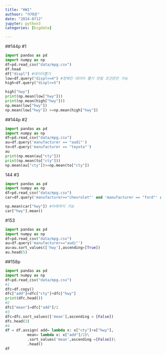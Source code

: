```yaml
---
title: "HW1"
authoor: "이재준"
date: "2024-0712"
jupyter: python3
categories: [bigdata]

---
```

##144p #1
```python
import pandas as pd
import numpy as np    
df=pd.read_csv("data/mpg.csv")
df.head
df["displ"] #데이터뽑기
low=df.query("displ<=4") #정해진 데이터 뽑기 안됨 조건문만 가능
high=df.query("displ>=5")

high["hwy"]
print(np.mean(low["hwy"]))
print(np.mean(high["hwy"]))
np.mean(low["hwy"])
np.mean(low["hwy"]) >=np.mean(high["hwy"])


```
##144p #2
```python
import pandas as pd
import numpy as np    
df=pd.read_csv("data/mpg.csv")
au=df.query('manufacturer == "audi"')
to=df.query('manufacturer == "toyota"')
au
print(np.mean(au["cty"]))
print(np.mean(to["cty"]))
np.mean(au["cty"])>=np.mean(to["cty"])
```
144 #3 
```python
import pandas as pd
import numpy as np    
df=pd.read_csv("data/mpg.csv")
car=df.query('manufacturer=="chevrolet"' and 'manufacturer == "ford"' and 'manufacturer == "honda"')

np.mean(car["hwy"]) #아래까지 가능
car["hwy"].mean()


```
#153
```python
import pandas as pd
import numpy as np
df=pd.read_csv("data/mpg.csv")
au=df.query('manufacturer=="audi"')
au=au.sort_values(['hwy'],ascending=[True])
au.head(5)

```



##158p 
```python
import pandas as pd
import numpy as np    
df=pd.read_csv("data/mpg.csv")
#1
dfc=df.copy()
dfc["add"]=dfc["cty"]+dfc["hwy"]
print(dfc.head())
#2
dfc["mean"]=dfc["add"]/2
#3
dfc=dfc.sort_values(['mean'],ascending = [False])
dfc.head(3)
#4
df = df.assign( add= lambda x: x["cty"]+x["hwy"],
          mean= lambda x: x["add"]/2)\
          .sort_values('mean',ascending =[False])\
          .head()
df    

```

